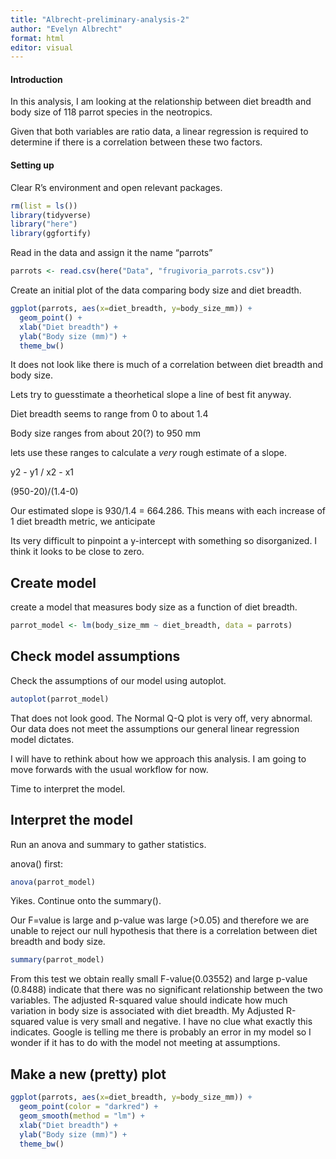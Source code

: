 ```yaml
---
title: "Albrecht-preliminary-analysis-2"
author: "Evelyn Albrecht"
format: html
editor: visual
---
```


#### Introduction

In this analysis, I am looking at the relationship between diet breadth and body size of 118 parrot species in the neotropics.

Given that both variables are ratio data, a linear regression is required to determine if there is a correlation between these two factors.

#### Setting up

Clear R's environment and open relevant packages.

```r
rm(list = ls())
library(tidyverse)
library("here")
library(ggfortify)
```

Read in the data and assign it the name "parrots"

```r
parrots <- read.csv(here("Data", "frugivoria_parrots.csv"))
```

Create an initial plot of the data comparing body size and diet breadth.

```r
ggplot(parrots, aes(x=diet_breadth, y=body_size_mm)) + 
  geom_point() + 
  xlab("Diet breadth") + 
  ylab("Body size (mm)") + 
  theme_bw()
```

It does not look like there is much of a correlation between diet breadth and body size.

Lets try to guesstimate a theorhetical slope a line of best fit anyway.

Diet breadth seems to range from 0 to about 1.4

Body size ranges from about 20(?) to 950 mm

lets use these ranges to calculate a *very* rough estimate of a slope.

y2 - y1 / x2 - x1

(950-20)/(1.4-0)

Our estimated slope is 930/1.4 = 664.286. This means with each increase of 1 diet breadth metric, we anticipate

Its very difficult to pinpoint a y-intercept with something so disorganized. I think it looks to be close to zero.

## Create model

create a model that measures body size as a function of diet breadth.

```r
parrot_model <- lm(body_size_mm ~ diet_breadth, data = parrots)
```

## Check model assumptions 

Check the assumptions of our model using autoplot.

```r
autoplot(parrot_model)
```

That does not look good. The Normal Q-Q plot is very off, very abnormal. Our data does not meet the assumptions our general linear regression model dictates.

I will have to rethink about how we approach this analysis. I am going to move forwards with the usual workflow for now.

Time to interpret the model.

## Interpret the model

Run an anova and summary to gather statistics.

anova() first:

```r
anova(parrot_model)
```

Yikes. Continue onto the summary().

Our F=value is large and p-value was large (\>0.05) and therefore we are unable to reject our null hypothesis that there is a correlation between diet breadth and body size.

```r
summary(parrot_model)
```

From this test we obtain really small F-value(0.03552) and large p-value (0.8488) indicate that there was no significant relationship between the two variables. The adjusted R-squared value should indicate how much variation in body size is associated with diet breadth. My Adjusted R-squared value is very small and negative. I have no clue what exactly this indicates. Google is telling me there is probably an error in my model so I wonder if it has to do with the model not meeting at assumptions.

## Make a new (pretty) plot

```r
ggplot(parrots, aes(x=diet_breadth, y=body_size_mm)) + 
  geom_point(color = "darkred") + 
  geom_smooth(method = "lm") + 
  xlab("Diet breadth") + 
  ylab("Body size (mm)") + 
  theme_bw()
```
